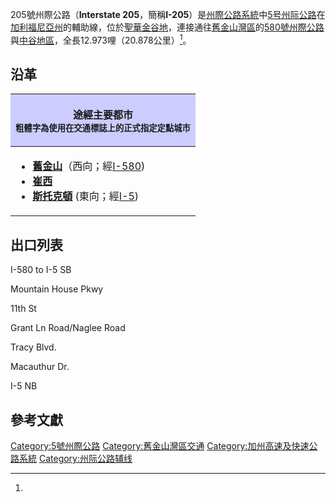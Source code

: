 {{About|位于加利福尼亚州的5号州际公路辅助线|位于俄勒冈州和华盛顿州，且具有相同编号的5号州际公路辅助线|205号州际公路 (俄勒冈州和华盛顿州)}}
{{Infobox US Road
|Shield = I-205 (CA).svg
|Map = California Interstate 205.svg
|Name = '''205號州際公路<br/>Interstate 205'''
|Direction A = 西
|Direction B = 東
|System=州际公路系统
|From = [[File:I-580_(CA).svg|20px]][[I-580_(加利福尼亞州)|I-580]]
|To = [[File:I-5.svg|20px]][[I-5|I-5]]
|Mile = 12.973
|Km = 20.878
|LengthRef =  <ref name="fhwa">{{cite web | language = en | publisher = [[美國聯邦公路管理局|美國聯邦公路管理局]] | title = FHWA Route Log and Finder List: Table 2: Auxiliary Routes of the Dwight D. Eisenhower National System Of Interstate and Defense Highway | url = http://www.fhwa.dot.gov/reports/routefinder/table2.cfm | date = 2002-10-31 | accessdate = 2009-02-16 | archive-date = 2007-07-17 | archive-url = https://web.archive.org/web/20070717201819/http://www.fhwa.dot.gov/reports/routefinder/table2.cfm | dead-url = no }}</ref>
}}
205號州際公路（'''Interstate 205'''，簡稱'''I-205'''）是[[州際公路系統|州際公路系統]]中[[5号州际公路加利福尼亚州段|5号州际公路]]在[[加利福尼亞州|加利福尼亞州]]的輔助線，位於[[聖華金谷地_(加利福尼亞州)|聖華金谷地]]，連接通往[[舊金山灣區|舊金山灣區]]的[[580號州際公路_(加利福尼亞州)|580號州際公路]]與[[中央谷地|中谷地區]]，全長12.973哩（20.878公里）<ref name="fhwa"/>。

== 沿革 ==
{| class="infobox" width="230px"
!style="background: #ccf;"|途經主要都市<br/><small>'''粗體字'''為使用在交通標誌上的正式指定定點城市</small>
|-
|
*'''[[舊金山|舊金山]]'''（西向；經[[I-580_(加利福尼亞州)|I-580]])
*'''[[崔西_(加利福尼亞州)|崔西]]'''
*'''[[斯托克頓_(加利福尼亞州)|斯托克頓]]''' (東向；經[[I-5|I-5]])
|}

== 出口列表 ==

I-580 to I-5 SB

Mountain House Pkwy

11th St

Grant Ln Road/Naglee Road

Tracy Blvd.

Macauthur Dr.

I-5 NB

== 參考文獻 ==

{{reflist}}

{{旧金山湾区高速公路}}
{{5号州际公路及其辅助线}}

{{道路小作品}}
{{California-stub}}

[[Category:5號州際公路|Category:5號州際公路]]
[[Category:舊金山灣區交通|Category:舊金山灣區交通]]
[[Category:加州高速及快速公路系統|Category:加州高速及快速公路系統]]
[[Category:州际公路辅线|Category:州际公路辅线]]